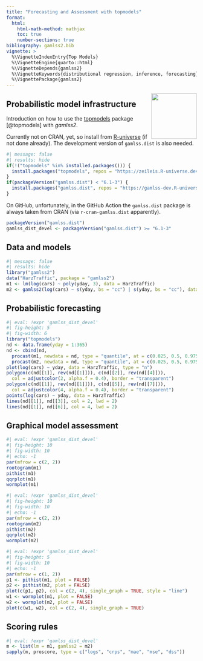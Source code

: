 ```yaml
---
title: "Forecasting and Assessment with topmodels"
format: 
  html:
    html-math-method: mathjax
    toc: true
    number-sections: true
bibliography: gamlss2.bib
vignette: >
  %\VignetteIndexEntry{Top Models}
  %\VignetteEngine{quarto::html}
  %\VignetteDepends{gamlss2}
  %\VignetteKeywords{distributional regression, inference, forecasting}
  %\VignettePackage{gamlss2}
---
```


<img src="https://topmodels.R-Forge.R-project.org/topmodels/topmodels.png" align="right" alt="" width="120"/>

## Probabilistic model infrastructure

Introduction on how to use the [topmodels](https://topmodels.R-Forge.R-project.org/topmodels/) package [@topmodels] with _gamlss2_.

Currently not on CRAN, yet, so install from [R-universe](https://zeileis.R-universe.dev/) (if not done already).
The development version of `gamlss.dist` is also needed.

```r
#| message: false
#| results: hide
if(!("topmodels" %in% installed.packages())) {
  install.packages("topmodels", repos = "https://zeileis.R-universe.dev")
}
if(packageVersion("gamlss.dist") < "6.1-3") {
  install.packages("gamlss.dist", repos = "https://gamlss-dev.R-universe.dev")
}
```

On GitHub, unfortunately, in the GitHub Action the `gamlss.dist` package is always taken from CRAN (via `r-cran-gamlss.dist` apparently).

```r
packageVersion("gamlss.dist")
gamlss_dist_devel <- packageVersion("gamlss.dist") >= "6.1-3"
```

## Data and models

```r
#| message: false
#| results: hide
library("gamlss2")
data("HarzTraffic", package = "gamlss2")
m1 <- lm(log(cars) ~ poly(yday, 3), data = HarzTraffic)
m2 <- gamlss2(log(cars) ~ s(yday, bs = "cc") | s(yday, bs = "cc"), data = HarzTraffic, family = SN2)
```

## Probabilistic forecasting

```r
#| eval: !expr 'gamlss_dist_devel'
#| fig-height: 5
#| fig-width: 6
library("topmodels")
nd <- data.frame(yday = 1:365)
nd <- cbind(nd,
  procast(m1, newdata = nd, type = "quantile", at = c(0.025, 0.5, 0.975)),
  procast(m2, newdata = nd, type = "quantile", at = c(0.025, 0.5, 0.975)))
plot(log(cars) ~ yday, data = HarzTraffic, type = "n")
polygon(c(nd[[1]], rev(nd[[1]])), c(nd[[2]], rev(nd[[4]])),
  col = adjustcolor(2, alpha.f = 0.4), border = "transparent")
polygon(c(nd[[1]], rev(nd[[1]])), c(nd[[5]], rev(nd[[7]])),
  col = adjustcolor(4, alpha.f = 0.4), border = "transparent")
points(log(cars) ~ yday, data = HarzTraffic)
lines(nd[[1]], nd[[3]], col = 2, lwd = 2)
lines(nd[[1]], nd[[6]], col = 4, lwd = 2)
```

## Graphical model assessment

```r
#| eval: !expr 'gamlss_dist_devel'
#| fig-height: 10
#| fig-width: 10
#| echo: -1
par(mfrow = c(2, 2))
rootogram(m1)
pithist(m1)
qqrplot(m1)
wormplot(m1)
```

```r
#| eval: !expr 'gamlss_dist_devel'
#| fig-height: 10
#| fig-width: 10
#| echo: -1
par(mfrow = c(2, 2))
rootogram(m2)
pithist(m2)
qqrplot(m2)
wormplot(m2)
```

```r
#| eval: !expr 'gamlss_dist_devel'
#| fig-height: 5
#| fig-width: 10
#| echo: -1
par(mfrow = c(1, 2))
p1 <- pithist(m1, plot = FALSE)
p2 <- pithist(m2, plot = FALSE)
plot(c(p1, p2), col = c(2, 4), single_graph = TRUE, style = "line")
w1 <- wormplot(m1, plot = FALSE)
w2 <- wormplot(m2, plot = FALSE)
plot(c(w1, w2), col = c(2, 4), single_graph = TRUE)
```

## Scoring rules

```r
#| eval: !expr 'gamlss_dist_devel'
m <- list(lm = m1, gamlss2 = m2)
sapply(m, proscore, type = c("logs", "crps", "mae", "mse", "dss"))
```


